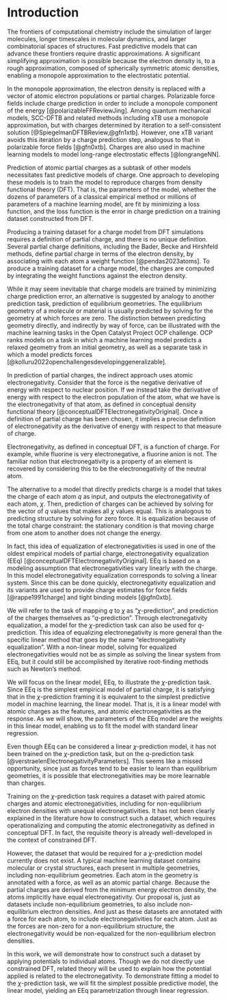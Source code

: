 # Introduction

The frontiers of computational chemistry include the simulation of larger molecules, longer timescales in molecular dynamics, and larger combinatorial spaces of structures.
Fast predictive models that can advance these frontiers require drastic approximations.
A significant simplifying approximation is possible because the electron density is, to a rough approximation, composed of spherically symmetric atomic densities, enabling a monopole approximation to the electrostatic potential.

In the monopole approximation, the electron density is replaced with a vector of atomic electron populations or partial charges.
Polarizable force fields include charge prediction in order to include a monopole component of the energy [@polarizableFFReviewJing].
Among quantum mechanical models, SCC-DFTB and related methods including xTB use a monopole approximation, but with charges determined by iteration to a self-consistent solution [@SpiegelmanDFTBReview,@gfn1xtb].
However, one xTB variant avoids this iteration by a charge prediction step, analogous to that in polarizable force fields [@gfn0xtb].
Charges are also used in machine learning models to model long-range electrostatic effects [@longrangeNN].

Prediction of atomic partial charges as a subtask of other models necessitates fast predictive models of charge.
One approach to developing these models is to train the model to reproduce charges from density functional theory (DFT).
That is, the parameters of the model, whether the dozens of parameters of a classical empirical method or millions of parameters of a machine learning model, are fit by minimizing a loss function, and the loss function is the error in charge prediction on a training dataset constructed from DFT.

Producing a training dataset for a charge model from DFT simulations requires a definition of partial charge, and there is no unique definition.
Several partial charge definitions, including the Bader, Becke and Hirshfeld methods, define partial charge in terms of the electron density, by associating with each atom a weight function [@pendas2023atoms].
To produce a training dataset for a charge model, the charges are computed by integrating the weight functions against the electron density.

While it may seem inevitable that charge models are trained by minimizing charge prediction error, an alternative is suggested by analogy to another prediction task, prediction of equilibrium geometries.
The equilibrium geometry of a molecule or material is usually predicted by solving for the geometry at which forces are zero.
The distinction between predicting geometry directly, and indirectly by way of force, can be illustrated with the machine learning tasks in the Open Catalyst Project OCP challenge.
OCP ranks models on a task in which a machine learning model predicts a relaxed geometry from an initial geometry, as well as a separate task in which a model predicts forces [@kolluru2022openchallengesdevelopinggeneralizable].

In prediction of partial charges, the indirect approach uses atomic electronegativity.
Consider that the force is the negative derivative of energy with respect to nuclear position.
If we instead take the derivative of energy with respect to the electron population of the atom, what we have is the electronegativity of that atom, as defined in conceptual density functional theory [@conceptualDFTElectronegativityOriginal].
Once a definition of partial charge has been chosen, it implies a precise definition of electronegativity as the derivative of energy with respect to that measure of charge.

Electronegativity, as defined in conceptual DFT, is a function of charge.
For example, while fluorine is very electronegative, a fluorine anion is not.
The familiar notion that electronegativity is a property of an element is recovered by considering this to be the electronegativity of the neutral atom.

The alternative to a model that directly predicts charge is a model that takes the charge of each atom $q$ as input, and outputs the electronegativity of each atom, $\chi$.
Then, prediction of charges can be achieved by solving for the vector of $q$ values that makes all $\chi$ values equal.
This is analogous to predicting structure by solving for zero force.
It is equalization because of the total charge constraint: the stationary condition is that moving charge from one atom to another does not change the energy.

In fact, this idea of equalization of electronegativities is used in one of the oldest empirical models of partial charge, electronegativity equalization (EEq) [@conceptualDFTElectronegativityOriginal].
EEq is based on a modeling assumption that electronegativities vary linearly with the charge.
In this model electronegativity equalization corresponds to solving a linear system.
Since this can be done quickly, electronegativity equalization and its variants are used to provide charge estimates for force fields [@rappe1991charge] and tight binding models [@gfn0xtb].

We will refer to the task of mapping $q$ to $\chi$ as "$\chi$-prediction", and prediction of the charges themselves as "$q$-prediction".
Through electronegativity equalization, a model for the $\chi$-prediction task can also be used for $q$-prediction.
This idea of equalizing electronegativity is more general than the specific linear method that goes by the name "electronegativity equalization".
With a non-linear model, solving for equalized electronegativities would not be as simple as solving the linear system from EEq, but it could still be accomplished by iterative root-finding methods such as Newton's method.

We will focus on the linear model, EEq, to illustrate the $\chi$-prediction task.
Since EEq is the simplest empirical model of partial charge, it is satisfying that in the $\chi$-prediction framing it is equivalent to the simplest predictive model in machine learning, the linear model.
That is, it is a linear model with atomic charges as the features, and atomic electronegativities as the response.
As we will show, the parameters of the EEq model are the weights in this linear model, enabling us to fit the model with standard linear regression.

Even though EEq can be considered a linear $\chi$-prediction model, it has not been trained on the $\chi$-prediction task, but on the $q$-prediction task [@verstraelenElectronegativityParameters].
This seems like a missed opportunity, since just as forces tend to be easier to learn than equilibrium geometries, it is possible that electronegativities may be more learnable than charges.

Training on the $\chi$-prediction task requires a dataset with paired atomic charges and atomic electronegativities, including for non-equilibrium electron densities with unequal electronegativities.
It has not been clearly explained in the literature how to construct such a dataset, which requires operationalizing and computing the atomic electronegativity as defined in conceptual DFT.
In fact, the requisite theory is already well-developed in the context of constrained DFT.

However, the dataset that would be required for a $\chi$-prediction model currently does not exist.
A typical machine learning dataset contains molecular or crystal structures, each present in multiple geometries, including non-equilibrium geometries.
Each atom in the geometry is annotated with a force, as well as an atomic partial charge.
Because the partial charges are derived from the minimum energy electron density, the atoms implicitly have equal electronegativity.
Our proposal is, just as datasets include non-equilibrium geometries, to also include non-equilibrium electron densities.
And just as these datasets are annotated with a force for each atom, to include electronegativities for each atom.
Just as the forces are non-zero for a non-equilibrium structure, the electronegativity would be non-equalized for the non-equilibrium electron densities.

In this work, we will demonstrate how to construct such a dataset by applying potentials to individual atoms.
Though we do not directly use constrained DFT, related theory will be used to explain how the potential applied is related to the electronegativity.
To demonstrate fitting a model to the $\chi$-prediction task, we will fit the simplest possible predictive model, the linear model, yielding an EEq parametrization through linear regression.
